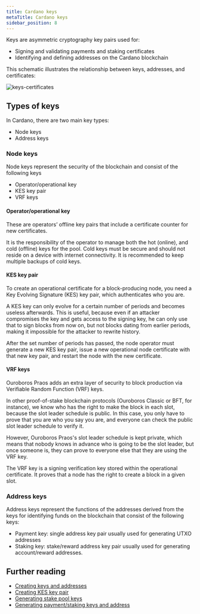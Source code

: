 ```yaml
---
title: Cardano keys
metaTitle: Cardano keys
sidebar_position: 8
---
```


Keys are asymmetric cryptography key pairs used for:

- Signing and validating payments and staking certificates
- Identifying and defining addresses on the Cardano blockchain

This schematic illustrates the relationship between keys, addresses, and
certificates:

![keys-certificates](keys-certificates.png)

## Types of keys

In Cardano, there are two main key types:

- Node keys
- Address keys

### Node keys

Node keys represent the security of the blockchain and consist of the following
keys

- Operator/operational key
- KES key pair
- VRF keys

#### Operator/operational key

These are operators’ offline key pairs that include a certificate counter for
new certificates.

It is the responsibility of the operator to manage both the hot (online), and
cold (offline) keys for the pool. Cold keys must be secure and should not reside
on a device with internet connectivity. It is recommended to keep multiple
backups of cold keys.

#### KES key pair

To create an operational certificate for a block-producing node, you need a Key
Evolving Signature (KES) key pair, which authenticates who you are.

A KES key can only evolve for a certain number of periods and becomes useless
afterwards. This is useful, because even if an attacker compromises the key and
gets access to the signing key, he can only use that to sign blocks from now on,
but not blocks dating from earlier periods, making it impossible for the
attacker to rewrite history.

After the set number of periods has passed, the node operator must generate a
new KES key pair, issue a new operational node certificate with that new key
pair, and restart the node with the new certificate.

#### VRF keys

Ouroboros Praos adds an extra layer of security to block production via
Verifiable Random Function (VRF) keys.

In other proof-of-stake blockchain protocols (Ouroboros Classic or BFT, for
instance), we know who has the right to make the block in each slot, because the
slot leader schedule is public. In this case, you only have to prove that you
are who you say you are, and everyone can check the public slot leader schedule
to verify it.

However, Ouroboros Praos's slot leader schedule is kept private, which means
that nobody knows in advance who is going to be the slot leader, but once
someone is, they can prove to everyone else that they are using the VRF key.

The VRF key is a signing verification key stored within the operational
certificate. It proves that a node has the right to create a block in a given
slot.

### Address keys

Address keys represent the functions of the addresses derived from the keys for
identifying funds on the blockchain that consist of the following keys:

- Payment key: single address key pair usually used for generating UTXO
  addresses
- Staking key: stake/reward address key pair usually used for generating
  account/reward addresses.

## Further reading

- [Creating keys and addresses](https://github.com/input-output-hk/cardano-node-wiki/wiki/3_keys_and_addresses)
- [Creating KES key pair](https://github.com/input-output-hk/cardano-node-wiki/wiki/7_KES_period)
- [Generating stake pool keys](https://iohk.zendesk.com/hc/en-us/articles/900001331786-Generate-stake-pool-keys)
- [Generating payment/staking keys and address](https://iohk.zendesk.com/hc/en-us/articles/900001219883-Generating-payment-staking-keys-and-address)

